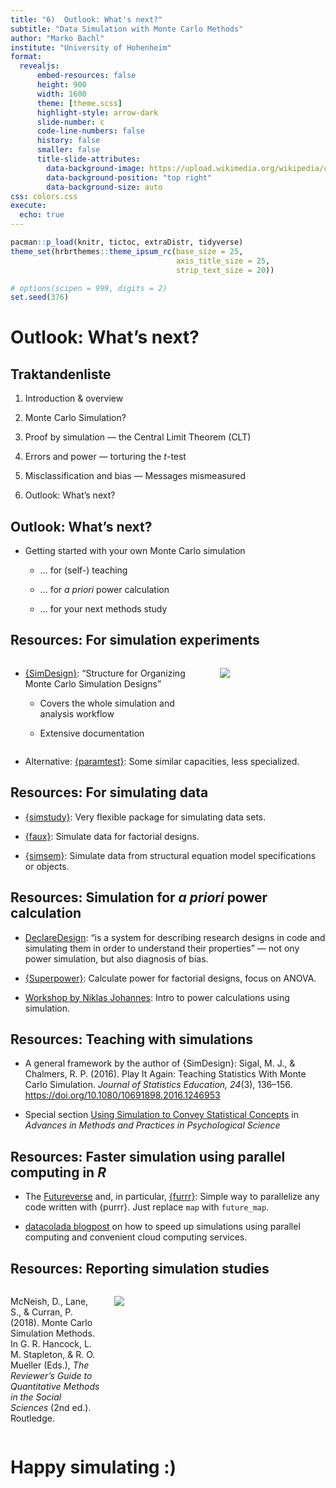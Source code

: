 ```yaml
---
title: "6)  Outlook: What's next?"
subtitle: "Data Simulation with Monte Carlo Methods"
author: "Marko Bachl"
institute: "University of Hohenheim"
format:
  revealjs:
      embed-resources: false
      height: 900
      width: 1600
      theme: [theme.scss]
      highlight-style: arrow-dark
      slide-number: c
      code-line-numbers: false
      history: false
      smaller: false
      title-slide-attributes:
        data-background-image: https://upload.wikimedia.org/wikipedia/commons/6/64/Uni_Hohenheim-Logo.svg
        data-background-position: "top right"
        data-background-size: auto
css: colors.css
execute:
  echo: true
---
```


```r
pacman::p_load(knitr, tictoc, extraDistr, tidyverse)
theme_set(hrbrthemes::theme_ipsum_rc(base_size = 25,
                                     axis_title_size = 25,
                                     strip_text_size = 20))

# options(scipen = 999, digits = 2)
set.seed(376)
```

# Outlook: What's next?

## Traktandenliste

1)  Introduction & overview

2)  Monte Carlo Simulation?

3)  Proof by simulation --- the Central Limit Theorem (CLT)

4)  Errors and power --- torturing the *t*-test

5)  Misclassification and bias --- Messages mismeasured

6)  Outlook: What's next?


## Outlook: What's next?

-   Getting started with your own Monte Carlo simulation

    -   ... for (self-) teaching

    -   ... for *a priori* power calculation

    -   ... for your next methods study

## Resources: For simulation experiments

:::: columns
::: {.column width="65%"}
-   [{SimDesign}](https://github.com/philchalmers/SimDesign): "Structure for Organizing Monte Carlo Simulation Designs"

    -   Covers the whole simulation and analysis workflow

    -   Extensive documentation
:::

::: {.column width="35%"}
![](images/paste-A2DF6879.png)
:::
::::

-   Alternative: [{paramtest}](https://cran.r-project.org/web/packages/paramtest/index.html): Some similar capacities, less specialized.

## Resources: For simulating data

-   [{simstudy}](https://kgoldfeld.github.io/simstudy/): Very flexible package for simulating data sets.

-   [{faux}](https://debruine.github.io/faux/): Simulate data for factorial designs.

-   [{simsem}](http://simsem.org/): Simulate data from structural equation model specifications or objects.

## Resources: Simulation for *a priori* power calculation

-   [DeclareDesign](https://declaredesign.org/r/declaredesign/): "is a system for describing research designs in code and simulating them in order to understand their properties" --- not ony power simulation, but also diagnosis of bias.

-   [{Superpower}](https://aaroncaldwell.us/SuperpowerBook/): Calculate power for factorial designs, focus on ANOVA.

-   [Workshop by Niklas Johannes](https://niklasjohannes.github.io/power-workshop/): Intro to power calculations using simulation.

## Resources: Teaching with simulations

-   A general framework by the author of {SimDesign}: Sigal, M. J., & Chalmers, R. P. (2016). Play It Again: Teaching Statistics With Monte Carlo Simulation. *Journal of Statistics Education, 24*(3), 136--156. <https://doi.org/10.1080/10691898.2016.1246953>

-   Special section [Using Simulation to Convey Statistical Concepts](https://journals.sagepub.com/toc/amp/4/1) in *Advances in Methods and Practices in Psychological Science*

## Resources: Faster simulation using parallel computing in *R*

-   The [Futureverse](https://www.futureverse.org/) and, in particular, [{furrr}](https://furrr.futureverse.org/): Simple way to parallelize any code written with {purrr}. Just replace `map` with `future_map`.

-   [datacolada blogpost](http://datacolada.org/102) on how to speed up simulations using parallel computing and convenient cloud computing services.

## Resources: Reporting simulation studies {.smaller .scrollable}

:::: columns
::: {.column width="30%"}
McNeish, D., Lane, S., & Curran, P. (2018). Monte Carlo Simulation Methods. In G. R. Hancock, L. M. Stapleton, & R. O. Mueller (Eds.), *The Reviewer's Guide to Quantitative Methods in the Social Sciences* (2nd ed.). Routledge.
:::

::: {.column width="70%"}
![](images/paste-7AD787C0.png)
:::
::::


# Happy simulating :)
